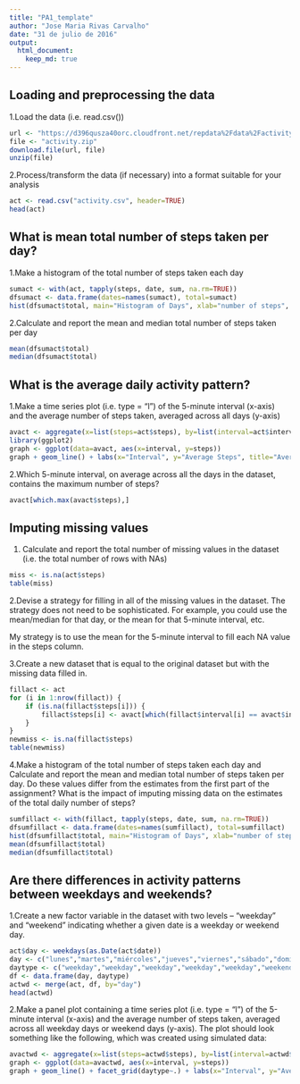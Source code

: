```yaml
---
title: "PA1_template"
author: "Jose Maria Rivas Carvalho"
date: "31 de julio de 2016"
output:
  html_document:
    keep_md: true
---
```



## Loading and preprocessing the data

1.Load the data (i.e. read.csv())
```r
url <- "https://d396qusza40orc.cloudfront.net/repdata%2Fdata%2Factivity.zip"
file <- "activity.zip"
download.file(url, file)
unzip(file)
```

2.Process/transform the data (if necessary) into a format suitable for your analysis
```r
act <- read.csv("activity.csv", header=TRUE)
head(act)
```


## What is mean total number of steps taken per day?

1.Make a histogram of the total number of steps taken each day
```r
sumact <- with(act, tapply(steps, date, sum, na.rm=TRUE))
dfsumact <- data.frame(dates=names(sumact), total=sumact)
hist(dfsumact$total, main="Histogram of Days", xlab="number of steps", ylab="days", col="blue")
```

2.Calculate and report the mean and median total number of steps taken per day
```r
mean(dfsumact$total)
median(dfsumact$total)
```


## What is the average daily activity pattern?

1.Make a time series plot (i.e. type = "l") of the 5-minute interval (x-axis) and the average number of steps taken, averaged across all days (y-axis)
```r
avact <- aggregate(x=list(steps=act$steps), by=list(interval=act$interval), FUN=mean, na.rm=TRUE)
library(ggplot2)
graph <- ggplot(data=avact, aes(x=interval, y=steps))
graph + geom_line() + labs(x="Interval", y="Average Steps", title="Average Steps per Interval")
```

2.Which 5-minute interval, on average across all the days in the dataset, contains the maximum number of steps?
```r
avact[which.max(avact$steps),]
```


## Imputing missing values

1. Calculate and report the total number of missing values in the dataset (i.e. the total number of rows with NAs)
```r
miss <- is.na(act$steps)
table(miss)
```

2.Devise a strategy for filling in all of the missing values in the dataset. The strategy does not need to be sophisticated. For example, you could use the mean/median for that day, or the mean for that 5-minute interval, etc.

My strategy is to use the mean for the 5-minute interval to fill each NA value in the steps column.

3.Create a new dataset that is equal to the original dataset but with the missing data filled in.
```r
fillact <- act 
for (i in 1:nrow(fillact)) {
    if (is.na(fillact$steps[i])) {
        fillact$steps[i] <- avact[which(fillact$interval[i] == avact$interval),]$steps
    }
}
newmiss <- is.na(fillact$steps)
table(newmiss)
```

4.Make a histogram of the total number of steps taken each day and Calculate and report the mean and median total number of steps taken per day. Do these values differ from the estimates from the first part of the assignment? What is the impact of imputing missing data on the estimates of the total daily number of steps?
```r
sumfillact <- with(fillact, tapply(steps, date, sum, na.rm=TRUE))
dfsumfillact <- data.frame(dates=names(sumfillact), total=sumfillact)
hist(dfsumfillact$total, main="Histogram of Days", xlab="number of steps", ylab="days", col="blue")
mean(dfsumfillact$total)
median(dfsumfillact$total)
```


## Are there differences in activity patterns between weekdays and weekends?

1.Create a new factor variable in the dataset with two levels -- "weekday" and "weekend" indicating whether a given date is a weekday or weekend day.
```r
act$day <- weekdays(as.Date(act$date))
day <- c("lunes","martes","miércoles","jueves","viernes","sábado","domingo")
daytype <- c("weekday","weekday","weekday","weekday","weekday","weekend","weekend")
df <- data.frame(day, daytype)
actwd <- merge(act, df, by="day")
head(actwd)
```

2.Make a panel plot containing a time series plot (i.e. type = "l") of the 5-minute interval (x-axis) and the average number of steps taken, averaged across all weekday days or weekend days (y-axis). The plot should look something like the following, which was created using simulated data:
```r
avactwd <- aggregate(x=list(steps=actwd$steps), by=list(interval=actwd$interval, daytype=actwd$daytype), FUN=mean, na.rm=TRUE)
graph <- ggplot(data=avactwd, aes(x=interval, y=steps))
graph + geom_line() + facet_grid(daytype~.) + labs(x="Interval", y="Average Steps", title="Average Steps per Interval")
```
